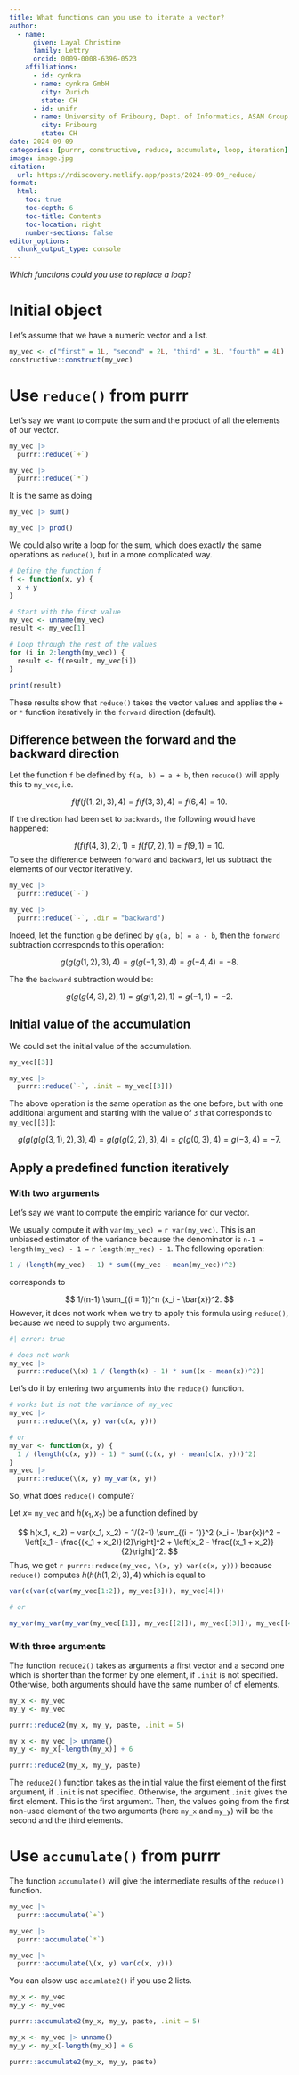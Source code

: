 ```yaml
---
title: What functions can you use to iterate a vector?
author:
  - name:
      given: Layal Christine
      family: Lettry
      orcid: 0009-0008-6396-0523
    affiliations:
      - id: cynkra
      - name: cynkra GmbH
        city: Zurich
        state: CH
      - id: unifr
      - name: University of Fribourg, Dept. of Informatics, ASAM Group
        city: Fribourg
        state: CH
date: 2024-09-09
categories: [purrr, constructive, reduce, accumulate, loop, iteration]
image: image.jpg
citation: 
  url: https://rdiscovery.netlify.app/posts/2024-09-09_reduce/
format:
  html:
    toc: true
    toc-depth: 6
    toc-title: Contents
    toc-location: right
    number-sections: false
editor_options: 
  chunk_output_type: console
---
```


*Which functions could you use to replace a loop?*

# Initial object

Let's assume that we have a numeric vector and a list.

```r
my_vec <- c("first" = 1L, "second" = 2L, "third" = 3L, "fourth" = 4L)
constructive::construct(my_vec)
```

# Use `reduce()` from purrr

Let's say we want to compute the sum and the product of all the elements of our vector.

```r
my_vec |>
  purrr::reduce(`+`)

my_vec |>
  purrr::reduce(`*`)
```

It is the same as doing

```r
my_vec |> sum()

my_vec |> prod()
```

We could also write a loop for the sum, which does exactly the same operations as `reduce()`, but in a more complicated way.

```r
# Define the function f
f <- function(x, y) {
  x + y
}

# Start with the first value
my_vec <- unname(my_vec)
result <- my_vec[1]

# Loop through the rest of the values
for (i in 2:length(my_vec)) {
  result <- f(result, my_vec[i])
}

print(result)
```

These results show that `reduce()` takes the vector values and applies the `+` or `*` function iteratively in the `forward` direction (default).

## Difference between the forward and the backward direction

Let the function `f` be defined by `f(a, b) = a + b`, then `reduce()` will apply this to `my_vec`, i.e.

$$
f(f(f(1, 2), 3), 4) = f(f(3, 3), 4) = f(6, 4) = 10.
$$

If the direction had been set to `backwards`, the following would have happened:

$$
f(f(f(4, 3), 2), 1) = f(f(7, 2), 1) = f(9, 1) = 10.
$$ To see the difference between `forward` and `backward`, let us subtract the elements of our vector iteratively.

```r
my_vec |>
  purrr::reduce(`-`)

my_vec |>
  purrr::reduce(`-`, .dir = "backward")
```

Indeed, let the function `g` be defined by `g(a, b) = a - b`, then the `forward` subtraction corresponds to this operation:

$$
g(g(g(1, 2), 3), 4) = g(g(-1, 3), 4) = g(-4, 4) = -8. 
$$

The the `backward` subtraction would be:

$$ 
g(g(g(4, 3), 2), 1) = g(g(1, 2), 1) = g(-1, 1) = -2.
$$

## Initial value of the accumulation

We could set the initial value of the accumulation.

```r
my_vec[[3]]

my_vec |>
  purrr::reduce(`-`, .init = my_vec[[3]])
```

The above operation is the same operation as the one before, but with one additional argument and starting with the value of `3` that corresponds to `my_vec[[3]]`:

$$
g(g(g(g(3, 1), 2), 3), 4) = g(g(g(2, 2), 3), 4) = g(g(0, 3), 4) = g(-3, 4) = -7.
$$

## Apply a predefined function iteratively

### With two arguments

Let's say we want to compute the empiric variance for our vector.

We usually compute it with `var(my_vec) =` `r var(my_vec)`. This is an unbiased estimator of the variance because the denominator is `n-1 = length(my_vec) - 1 =` `r length(my_vec) - 1`. The following operation:

```r
1 / (length(my_vec) - 1) * sum((my_vec - mean(my_vec))^2)
```

corresponds to

$$ 
1/(n-1) \sum_{(i = 1)}^n (x_i - \bar{x})^2.
$$ However, it does not work when we try to apply this formula using `reduce()`, because we need to supply two arguments.

```r
#| error: true

# does not work
my_vec |>
  purrr::reduce(\(x) 1 / (length(x) - 1) * sum((x - mean(x))^2))
```

Let's do it by entering two arguments into the `reduce()` function.

```r
# works but is not the variance of my_vec
my_vec |>
  purrr::reduce(\(x, y) var(c(x, y)))

# or
my_var <- function(x, y) {
  1 / (length(c(x, y)) - 1) * sum((c(x, y) - mean(c(x, y)))^2)
}
my_vec |>
  purrr::reduce(\(x, y) my_var(x, y))
```

So, what does `reduce()` compute?

Let $x =$ `my_vec` and $h(x_1, x_2)$ be a function defined by

$$
h(x_1, x_2) = var(x_1, x_2) = 1/(2-1) \sum_{(i = 1)}^2 (x_i - \bar{x})^2 = \left[x_1 - \frac{(x_1 + x_2)}{2}\right]^2 + \left[x_2 - \frac{(x_1 + x_2)}{2}\right]^2.
$$ Thus, we get `r purrr::reduce(my_vec, \(x, y) var(c(x, y)))` because `reduce()` computes $h(h(h(1, 2), 3), 4)$ which is equal to

```r
var(c(var(c(var(my_vec[1:2]), my_vec[3])), my_vec[4]))

# or

my_var(my_var(my_var(my_vec[[1]], my_vec[[2]]), my_vec[[3]]), my_vec[[4]])
```

### With three arguments

The function `reduce2()` takes as arguments a first vector and a second one which is shorter than the former by one element, if `.init` is not specified. Otherwise, both arguments should have the same number of of elements.

```r
my_x <- my_vec
my_y <- my_vec

purrr::reduce2(my_x, my_y, paste, .init = 5)

my_x <- my_vec |> unname()
my_y <- my_x[-length(my_x)] + 6

purrr::reduce2(my_x, my_y, paste)
```

The `reduce2()` function takes as the initial value the first element of the first argument, if `.init` is not specified. Otherwise, the argument `.init` gives the first element. This is the first argument. Then, the values going from the first non-used element of the two arguments (here `my_x` and `my_y`) will be the second and the third elements.

# Use `accumulate()` from purrr

The function `accumulate()` will give the intermediate results of the `reduce()` function.

```r
my_vec |>
  purrr::accumulate(`+`)

my_vec |>
  purrr::accumulate(`*`)

my_vec |>
  purrr::accumulate(\(x, y) var(c(x, y)))
```

You can alsow use `accumlate2()` if you use 2 lists.

```r
my_x <- my_vec
my_y <- my_vec

purrr::accumulate2(my_x, my_y, paste, .init = 5)

my_x <- my_vec |> unname()
my_y <- my_x[-length(my_x)] + 6

purrr::accumulate2(my_x, my_y, paste)
```
